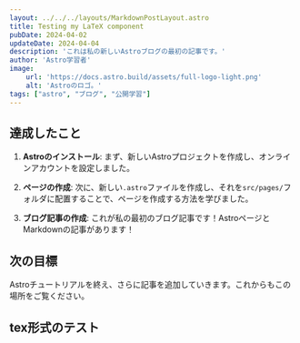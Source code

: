 ```yaml
---
layout: ../../../layouts/MarkdownPostLayout.astro
title: Testing my LaTeX component
pubDate: 2024-04-02
updateDate: 2024-04-04
description: 'これは私の新しいAstroブログの最初の記事です。'
author: 'Astro学習者'
image:
    url: 'https://docs.astro.build/assets/full-logo-light.png'
    alt: 'Astroのロゴ。'
tags: ["astro", "ブログ", "公開学習"]
---
```


## 達成したこと

1. **Astroのインストール**: まず、新しいAstroプロジェクトを作成し、オンラインアカウントを設定しました。

2. **ページの作成**: 次に、新しい`.astro`ファイルを作成し、それを`src/pages/`フォルダに配置することで、ページを作成する方法を学びました。

3. **ブログ記事の作成**: これが私の最初のブログ記事です！AstroページとMarkdownの記事があります！

## 次の目標

Astroチュートリアルを終え、さらに記事を追加していきます。これからもこの場所をご覧ください。

## tex形式のテスト
<Latex formula='E=mc^2'/>